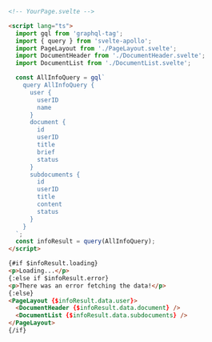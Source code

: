 ```html
<!-- YourPage.svelte -->

<script lang="ts">
  import gql from 'graphql-tag';
  import { query } from 'svelte-apollo';
  import PageLayout from './PageLayout.svelte';
  import DocumentHeader from './DocumentHeader.svelte';
  import DocumentList from './DocumentList.svelte';

  const AllInfoQuery = gql`
    query AllInfoQuery {
      user {
        userID
        name
      }
      document {
        id
        userID
        title
        brief
        status
      }
      subdocuments {
        id
        userID
        title
        content
        status
      }
    }
  `;
  const infoResult = query(AllInfoQuery);
</script>

{#if $infoResult.loading}
<p>Loading...</p>
{:else if $infoResult.error}
<p>There was an error fetching the data!</p>
{:else}
<PageLayout {$infoResult.data.user}>
  <DocumentHeader {$infoResult.data.document} />
  <DocumentList {$infoResult.data.subdocuments} />
</PageLayout>
{/if}
```

